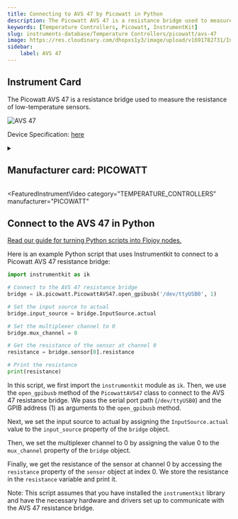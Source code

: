 ```yaml
---
title: Connecting to AVS 47 by Picowatt in Python
description: The Picowatt AVS 47 is a resistance bridge used to measure the resistance of low-temperature sensors.
keywords: [Temperature Controllers, Picowatt, InstrumentKit] 
slug: instruments-database/Temperature Controllers/picowatt/avs-47 
image: https://res.cloudinary.com/dhopxs1y3/image/upload/v1691782731/Instruments/Temperature%20Controllers/AVS-47/AVS-47.jpg
sidebar:
    label: AVS 47 
---
```



## Instrument Card

The Picowatt AVS 47 is a resistance bridge used to measure the resistance of low-temperature sensors.

![AVS 47](https://res.cloudinary.com/dhopxs1y3/image/upload/v1691782731/Instruments/Temperature%20Controllers/AVS-47/AVS-47.jpg)

Device Specification: [here](https://www.picowatt.fi/interfacing/avs47_serial_usb/avs47_serial_usb_w_userguide.pdf)

<details style={{ marginTop: "15px"}}>
<summary><h2 style={{display:'inline'}}>Manufacturer card: PICOWATT</h2></summary>

![PICOWATT](https://res.cloudinary.com/dhopxs1y3/image/upload/v1692806114/Instruments/Vendor%20Logos/Picowatt.png)

RV-Elektroniikka Oy PICOWATT is specialized in manufacturing instruments for thermometry at ultralow temperatures. Founded in February 1978, we have gathered 45 years of experience in designing and manufacturing low-noise precision

- Headquarters: Finland
- Yearly Revenue (millions, USD): 5
- Vendor Website: [here](https://www.picowatt.fi/index1.html)

</details>


<FeaturedInstrumentVideo
  category="TEMPERATURE_CONTROLLERS"
  manufacturer="PICOWATT"
></FeaturedInstrumentVideo>

## Connect to the AVS 47 in Python

[Read our guide for turning Python scripts into Flojoy nodes.](https://docs.flojoy.ai/contribution/blocks/custom-flojoy-block/)



<Tabs>
<TabItem value="Flojoy" label="Flojoy" className="flojoy-instrument-tabs">

<NodeCardCollection category="TEMPERATURE_CONTROLLERS" manufacturer="Picowatt"></NodeCardCollection>

</TabItem>
<TabItem value="InstrumentKit" label="InstrumentKit">

Here is an example Python script that uses Instrumentkit to connect to a Picowatt AVS 47 resistance bridge:

```python
import instrumentkit as ik

# Connect to the AVS 47 resistance bridge
bridge = ik.picowatt.PicowattAVS47.open_gpibusb('/dev/ttyUSB0', 1)

# Set the input source to actual
bridge.input_source = bridge.InputSource.actual

# Set the multiplexer channel to 0
bridge.mux_channel = 0

# Get the resistance of the sensor at channel 0
resistance = bridge.sensor[0].resistance

# Print the resistance
print(resistance)
```

In this script, we first import the `instrumentkit` module as `ik`. Then, we use the `open_gpibusb` method of the `PicowattAVS47` class to connect to the AVS 47 resistance bridge. We pass the serial port path (`/dev/ttyUSB0`) and the GPIB address (1) as arguments to the `open_gpibusb` method.

Next, we set the input source to actual by assigning the `InputSource.actual` value to the `input_source` property of the `bridge` object.

Then, we set the multiplexer channel to 0 by assigning the value 0 to the `mux_channel` property of the `bridge` object.

Finally, we get the resistance of the sensor at channel 0 by accessing the `resistance` property of the `sensor` object at index 0. We store the resistance in the `resistance` variable and print it.

Note: This script assumes that you have installed the `instrumentkit` library and have the necessary hardware and drivers set up to communicate with the AVS 47 resistance bridge.

</TabItem>
</Tabs>